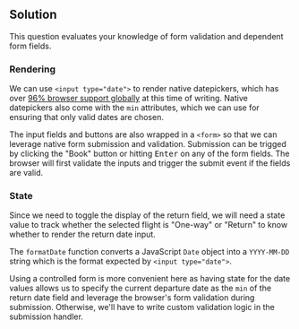 
## Solution

This question evaluates your knowledge of form validation and dependent form fields.

### Rendering

We can use `<input type="date">` to render native datepickers, which has over [96% browser support globally](https://caniuse.com/?search=input%20date) at this time of writing. Native datepickers also come with the `min` attributes, which we can use for ensuring that only valid dates are chosen.

The input fields and buttons are also wrapped in a `<form>` so that we can leverage native form submission and validation. Submission can be trigged by clicking the "Book" button or hitting <kbd>Enter</kbd> on any of the form fields. The browser will first validate the inputs and trigger the submit event if the fields are valid.

### State

Since we need to toggle the display of the return field, we will need a state value to track whether the selected flight is "One-way" or "Return" to know whether to render the return date input.

The `formatDate` function converts a JavaScript `Date` object into a `YYYY-MM-DD` string which is the format expected by `<input type="date">`.

Using a controlled form is more convenient here as having state for the date values allows us to specify the current departure date as the `min` of the return date field and leverage the browser's form validation during submission. Otherwise, we'll have to write custom validation logic in the submission handler.

<TestCases />
<A11y />
<Notes />
